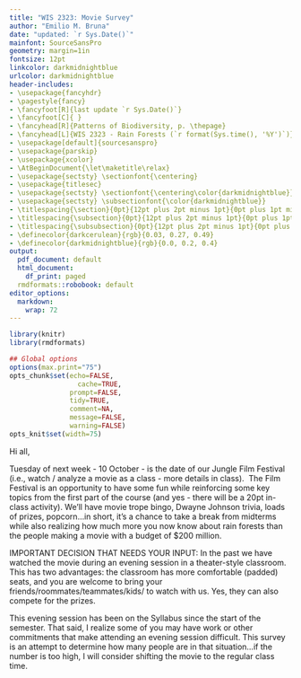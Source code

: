 ```yaml
---
title: "WIS 2323: Movie Survey"
author: "Emilio M. Bruna"
date: "updated: `r Sys.Date()`"
mainfont: SourceSansPro
geometry: margin=1in
fontsize: 12pt
linkcolor: darkmidnightblue
urlcolor: darkmidnightblue
header-includes:
- \usepackage{fancyhdr}
- \pagestyle{fancy}
- \fancyfoot[R]{last update `r Sys.Date()`}
- \fancyfoot[C]{ }
- \fancyhead[R]{Patterns of Biodiversity, p. \thepage}
- \fancyhead[L]{WIS 2323 - Rain Forests (`r format(Sys.time(), '%Y')`)}
- \usepackage[default]{sourcesanspro}
- \usepackage{parskip}
- \usepackage{xcolor}
- \AtBeginDocument{\let\maketitle\relax}
- \usepackage{sectsty} \sectionfont{\centering}
- \usepackage{titlesec}
- \usepackage{sectsty} \sectionfont{\centering\color{darkmidnightblue}}
- \usepackage{sectsty} \subsectionfont{\color{darkmidnightblue}}
- \titlespacing{\section}{0pt}{12pt plus 2pt minus 1pt}{0pt plus 1pt minus 1pt}
- \titlespacing{\subsection}{0pt}{12pt plus 2pt minus 1pt}{0pt plus 1pt minus 1pt}
- \titlespacing{\subsubsection}{0pt}{12pt plus 2pt minus 1pt}{0pt plus 1pt minus 1pt}
- \definecolor{darkcerulean}{rgb}{0.03, 0.27, 0.49}
- \definecolor{darkmidnightblue}{rgb}{0.0, 0.2, 0.4}
output:
  pdf_document: default
  html_document:
    df_print: paged
  rmdformats::robobook: default
editor_options: 
  markdown: 
    wrap: 72
---
```



```r
library(knitr)
library(rmdformats)

## Global options
options(max.print="75")
opts_chunk$set(echo=FALSE,
	             cache=TRUE,
               prompt=FALSE,
               tidy=TRUE,
               comment=NA,
               message=FALSE,
               warning=FALSE)
opts_knit$set(width=75)
```


Hi all,

Tuesday of next week - 10 October - is the date of our Jungle Film Festival (i.e., watch / analyze a movie as a class - more details in class).  The Film Festival is an opportunity to have some fun while reinforcing some key topics from the first part of the course (and yes - there will be a 20pt in-class activity). We'll have movie trope bingo, Dwayne Johnson trivia, loads of prizes, popcorn...in short, it's a chance to take a break from midterms while also realizing how much more you now know about rain forests than the people making a movie with a budget of $200 million.

IMPORTANT DECISION THAT NEEDS YOUR INPUT: In the past we have watched the movie during an evening session in a theater-style classroom. This has two advantages: the classroom has more comfortable (padded) seats, and you are welcome to bring your friends/roommates/teammates/kids/ to watch with us. Yes, they can also compete for the prizes.

This evening session has been on the Syllabus since the start of the semester. That said, I realize some of you may have work or other commitments that make attending an evening session difficult. This survey is an attempt to determine how many people are in that situation...if the number is too high, I will consider shifting the movie to the regular class time.    